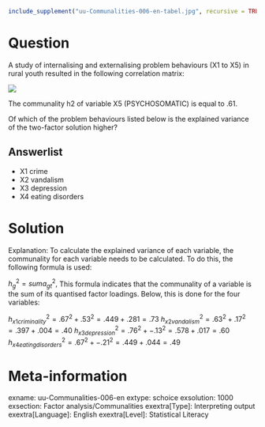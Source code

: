```r
include_supplement("uu-Communalities-006-en-tabel.jpg", recursive = TRUE)
```


Question
========
A study of internalising and externalising problem behaviours (X1 to X5) in rural youth resulted in the following correlation matrix:

![](uu-Communalities-006-en-tabel.jpg)

The communality h2 of variable X5 (PSYCHOSOMATIC) is equal to .61. 

Of which of the problem behaviours listed below is the explained variance of the two-factor solution higher?

Answerlist
----------
* X1 crime
* X2 vandalism
* X3 depression
* X4 eating disorders

Solution
========
Explanation: To calculate the explained variance of each variable, the communality for each variable needs to be calculated. To do this, the following formula is used:

$h^2_g = sum a^2_{gt} ,$ This formula indicates that the communality of a variable is the sum of its quantised factor loadings. Below, this is done for the four variables:

$h^2_{x1criminality} = .67^2 + .53^2 = .449+ .281 =.73$ 
$h^2_{x2vandalism} = .63^2 + .17^2 = .397 + .004 = .40$
$h^2_{x3depression} = .76^2 + -.13^2 = .578 + .017 =.60$
$h^2_{x4eatingdisorders} = .67^2 + -.21^2 = .449 + .044 = .49$



Meta-information
================
exname: uu-Communalities-006-en
extype: schoice
exsolution: 1000
exsection: Factor analysis/Communalities
exextra[Type]: Interpreting output
exextra[Language]: English
exextra[Level]: Statistical Literacy
